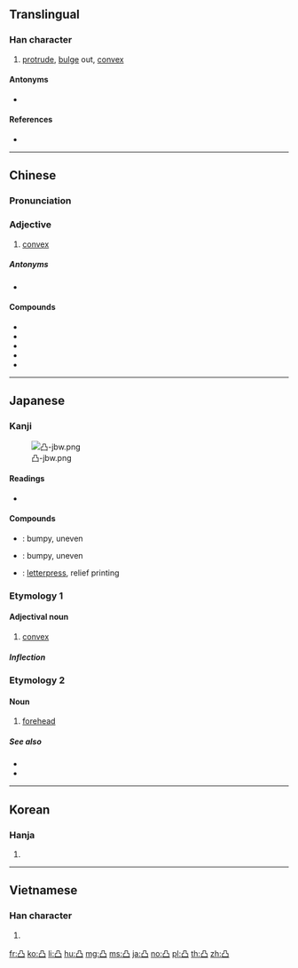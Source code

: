 {{character info/new}}
==Translingual==
{{stroke order|strokes=5}}
{{stroke order|strokes=5|type=jbw}}

===Han character===
{{Han char|rn=17|rad=凵|as=03|sn=5|four=77777|canj=BSS}}

# [[protrude]], [[bulge]] out, [[convex]]

====Antonyms====
* {{l|mul|凹}}

====References====
* {{Han ref|kx=0135.090|dkj=01809|dj=0301.050|hdz=10307.060|uh=51F8|ud=20984|bh=A559|bd=42329}}

----

==Chinese==
{{zh-forms}}

===Pronunciation===
{{zh-pron
|m=tū,tú,dié,1nb=standard in Mainland; variant in Taiwan,2nb=Taiwan,3nb=variant
|c=dat6
|h=pfs=thu̍t
|mn=qz,xm,zz:tu̍t/qz,xm,zz:thu̍t
|mc=y
|oc=y
|ma=Zh-tu.ogg
|cat=v,a
}}

===Adjective===
{{zh-adj}}

# [[convex]]

=====Antonyms=====
* {{zh-l|凹|concave}}

====Compounds====
* {{zh-l|凹凸}}
* {{zh-l|凸版}}
* {{zh-l|凸輪}}
* {{zh-l|凸面鏡}}
* {{zh-l|凸透鏡}}

{{zh-cat|Advanced}}

----

==Japanese==

===Kanji===
{{ja-kanji|grade=c|rs=凵03}}
[[File:凸-jbw.png|right|thumb]]

====Readings====
* {{ja-readings|on=[[とつ]] (totsu)|kun=[[でこ]] (deko)}}

====Compounds====
* {{ja-r|凹凸|おうとつ}}: bumpy, uneven
* {{ja-r|凸凹|でこぼこ}}: bumpy, uneven
* {{ja-r|凸版|とっぱん}}: [[letterpress]], relief printing

===Etymology 1===

====Adjectival noun====
{{ja-adj|infl=な|とつ}}

# [[convex]]

=====Inflection=====
{{ja-na|とつ}}

===Etymology 2===

====Noun====
{{ja-noun|でこ}}

# [[forehead]]

=====See also=====
* {{ja-r|額|ひたい}}
* {{ja-r|お凸|おでこ}}

----

==Korean==

===Hanja===
{{ko-hanja|hangeul=[[철]], [[돌]]|rv=cheol, dol|mr=ch'ŏl, tol}}

# {{defn|lang=ko|sort=凵03}}

----

==Vietnamese==

===Han character===
{{vi-hantu|[[đột]]|rs=凵03}}

# {{defn|lang=vi|sort=凵03}}

[[fr:凸]]
[[ko:凸]]
[[li:凸]]
[[hu:凸]]
[[mg:凸]]
[[ms:凸]]
[[ja:凸]]
[[no:凸]]
[[pl:凸]]
[[th:凸]]
[[zh:凸]]